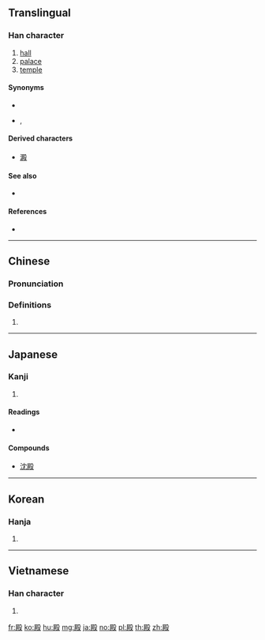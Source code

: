 ==Translingual==

===Han character===
{{Han char|rn=79|rad=殳|as=09|sn=13|four=77247|canj=SCHNE|ids=⿰𡱒殳}}

# [[hall]]
# [[palace]]
# [[temple]]

====Synonyms====
* {{l|mul|宫}}
* {{l|mul|闕}}, {{l|mul|阙}}

====Derived characters====
* [[澱]]

====See also====
* {{l|mul|宸}}

====References====
* {{Han ref|kx=0586.090|dkj=16651|dj=0978.150|hdz=32162.090|uh=6BBF|ud=27583|bh=B7B5|bd=47029}}

----

==Chinese==
{{zh-forms}}

===Pronunciation===
{{zh-pron
|m=diàn
|c=din6
|h=pfs=thien
|md=
|mn=tiān
|w=
|mc=y
|oc=y
|cat=n
}}

===Definitions===
{{zh-hanzi}}

# {{rfdef|lang=zh}}

----

==Japanese==

===Kanji===
{{ja-kanji|grade=c|rs=殳09}}

# {{defn|lang=ja|sort=殳09}}

====Readings====
* {{ja-readings|kanon=[[てん]] (ten)|goon=[[でん]] (den)|nanori=[[あと]] (ato), [[すえ]] (sue), [[との]] (tono)|kun=[[との]] (tono), [[どの]] (dono), [[しんがり]] (shingari)}}

====Compounds====
* [[沈殿]]

----

==Korean==

===Hanja===
{{ko-hanja|hangeul=전|eumhun=|rv=jeon|mr=chŏn|y=cen}}

# {{defn|lang=ko|sort=殳09}}

----

==Vietnamese==

===Han character===
{{vi-hantu|[[điện]], [[đền]], [[điếng]]|rs=殳09}}

# {{defn|lang=vi|sort=殳09}}

[[fr:殿]]
[[ko:殿]]
[[hu:殿]]
[[mg:殿]]
[[ja:殿]]
[[no:殿]]
[[pl:殿]]
[[th:殿]]
[[zh:殿]]